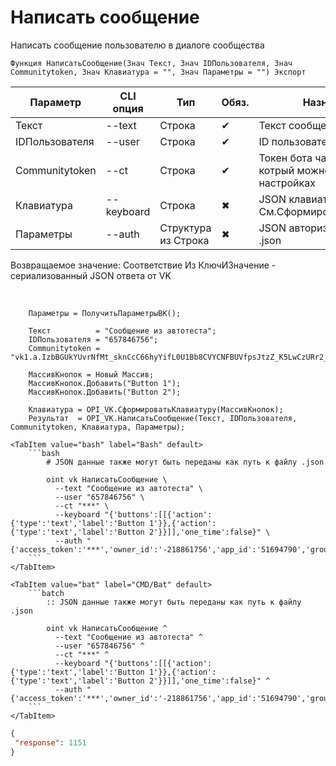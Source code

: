 ﻿---
sidebar_position: 3
description: Написать сообщение и другие функции для работы с VK в Открытом пакете интеграций - бесплатной open-source библиотеке интеграций для 1С:Предприятие 8, OneScript и CLI
keywords: [1C, 1С, 1С:Предприятие, 1С:Предприятие 8.3, API, Интеграция, Сервисы, Обмен, OneScript, CLI, VK]
---


# Написать сообщение
 Написать сообщение пользователю в диалоге сообщества



`Функция НаписатьСообщение(Знач Текст, Знач IDПользователя, Знач Communitytoken, Знач Клавиатура = "", Знач Параметры = "") Экспорт`

  | Параметр | CLI опция | Тип | Обяз. | Назначение |
  |-|-|-|-|-|
  | Текст | --text | Строка | &#x2714; | Текст сообщения |
  | IDПользователя | --user | Строка | &#x2714; | ID пользователя адресата |
  | Communitytoken | --ct | Строка | &#x2714; | Токен бота чата сообщества, котрый можно получить в настройках |
  | Клавиатура | --keyboard | Строка | &#x2716; | JSON клавиатуры. См.СформироватьКлавиатуру |
  | Параметры | --auth | Структура из Строка | &#x2716; | JSON авторизации или путь к .json |

  
  Возвращаемое значение:   Соответствие Из КлючИЗначение - сериализованный JSON ответа от VK

<br/>



```bsl title="Пример использования для 1С:Предприятие/OneScript"
    Параметры = ПолучитьПараметрыВК();

    Текст          = "Сообщение из автотеста";
    IDПользователя = "657846756";
    Communitytoken = "vk1.a.IzbBGUkYUvrNfMt_sknCcC66hyYifL0U1Bb8CVYCNFBUVfpsJtzZ_K5LwCzURr2_uCzEaP_AK1QmInp9sGp7fu_CtEDSipFWFXJo0y8I...";

    МассивКнопок = Новый Массив;
    МассивКнопок.Добавить("Button 1");
    МассивКнопок.Добавить("Button 2");

    Клавиатура = OPI_VK.СформироватьКлавиатуру(МассивКнопок);
    Результат  = OPI_VK.НаписатьСообщение(Текст, IDПользователя, Communitytoken, Клавиатура, Параметры);
```
    

 <Tabs>
  
    <TabItem value="bash" label="Bash" default>
        ```bash
            # JSON данные также могут быть переданы как путь к файлу .json
            
            oint vk НаписатьСообщение \
              --text "Сообщение из автотеста" \
              --user "657846756" \
              --ct "***" \
              --keyboard "{'buttons':[[{'action':{'type':'text','label':'Button 1'}},{'action':{'type':'text','label':'Button 2'}}]],'one_time':false}" \
              --auth "{'access_token':'***','owner_id':'-218861756','app_id':'51694790','group_id':'218861756'}"
        ```
    </TabItem>
  
    <TabItem value="bat" label="CMD/Bat" default>
        ```batch
            :: JSON данные также могут быть переданы как путь к файлу .json
            
            oint vk НаписатьСообщение ^
              --text "Сообщение из автотеста" ^
              --user "657846756" ^
              --ct "***" ^
              --keyboard "{'buttons':[[{'action':{'type':'text','label':'Button 1'}},{'action':{'type':'text','label':'Button 2'}}]],'one_time':false}" ^
              --auth "{'access_token':'***','owner_id':'-218861756','app_id':'51694790','group_id':'218861756'}"
        ```
    </TabItem>
</Tabs>


```json title="Результат"
{
 "response": 1151
}
```
